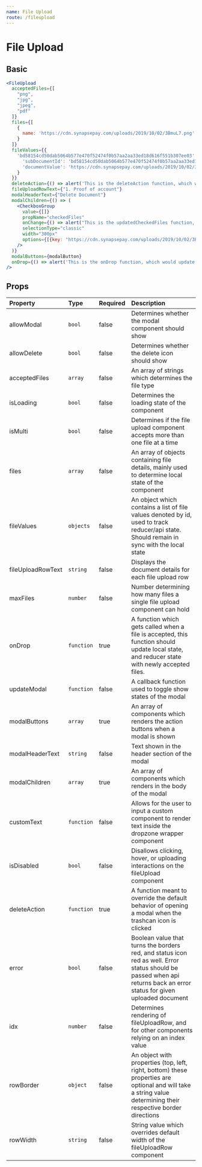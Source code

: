 ```yaml
---
name: File Upload
route: /fileupload
---
```


# File Upload



## Basic
<FileUpload />


```jsx
<FileUpload
  acceptedFiles={[
    "png",
    "jpg",
    "jpeg",
    "pdf"
  ]}
  files={[
    {
      name: 'https://cdn.synapsepay.com/uploads/2019/10/02/3BmuL7.png'
    }
  ]}
  fileValues={{
    'bd58154cd50dab5064b577e470f52474f0b57aa2aa33ed18d616f551b307ee03': {
      'subDocumentId': 'bd58154cd50dab5064b577e470f52474f0b57aa2aa33ed18d616f551b307ee03',
      'documentValue': 'https://cdn.synapsepay.com/uploads/2019/10/02/3BmuL7.png'
    }
  }}
  deleteAction={() => alert('This is the deleteAction function, which would delete the file')}
  fileUploadRowText={"1. Proof of account"}
  modalHeaderText={"Delete Document"}
  modalChildren={() => (
    <CheckboxGroup
      value={[]}
      propName="checkedFiles"
      onChange={() => alert("This is the updatedCheckedFiles function, which would check the selected files you would like to delete")}
      selectionType="classic"
      width="300px"
      options={[{key: "https://cdn.synapsepay.com/uploads/2019/10/02/3BmuL7.png", text: "2019/10/02/3B...png"}]}
    />
  )}
  modalButtons={modalButton}
  onDrop={() => alert('This is the onDrop function, which would update the files')}
/>

```

## Props

| Property                | Type               | Required  | Description                                 |
| :-------                | :---               | :-------  | :----------                                 |
| allowModal              | `bool`             | false     | Determines whether the modal component should show             |
| allowDelete             | `bool`             | false     | Determines whether the delete icon should show                  |
| acceptedFiles           | `array `           | false     | An array of strings which determines the file type     |
| isLoading               | `bool`             | false     | Determines the loading state of the component    |
| isMulti                 | `bool`             | false     | Determines if the file upload component accepts more than one file at a time                   |
| files                   | `array`            | false     | An array of objects containing file details, mainly used to determine local state of the component                   |
| fileValues              | `objects`          | false     | An object which contains a list of file values denoted by id, used to track reducer/api state. Should remain in sync with the local state               |
| fileUploadRowText       | `string`           | false     | Displays the document details for each file upload row          |
| maxFiles                | `number`           | false     | Number determining how many files a single file upload component can hold                                       |
| onDrop                  | `function`         | true      | A function which gets called when a file is accepted, this function should update local state, and reducer state with newly accepted files.               |
| updateModal             | `function`         | false     | A callback function used to toggle show states of the modal |
| modalButtons            | `array`            | true      | An array of components which renders the action buttons when a modal is shown            |
| modalHeaderText         | `string`           | false     | Text shown in the header section of the modal              |
| modalChildren           | `array`            | true      | An array of components which renders in the body of the modal            |
| customText              | `function`            | false      | Allows for the user to input a custom component to render text inside the dropzone wrapper component           |
| isDisabled              | `bool`                | false      | Disallows clicking, hover, or uploading interactions on the fileUpload component          |
| deleteAction            | `function`            | true       | A function meant to override the default behavior of opening a modal when the trashcan icon is clicked          |
| error                   | `bool`                | false      | Boolean value that turns the borders red, and status icon red as well. Error status should be passed when api returns back an error status for given uploaded document         |
| idx                     | `number`              | false      | Determines rendering of fileUploadRow, and for other components relying on an index value      |
| rowBorder               | `object`              | false      | An object with properties (top, left, right, bottom) these properties are optional and will take a string value determining their respective border directions      |
| rowWidth                | `string`              | false      | String value which overrides default width of the fileUploadRow component      |


